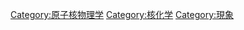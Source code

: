 {{Commonscat|Nuclear fusion}}

[[Category:原子核物理学|Category:原子核物理学]]
[[Category:核化学|Category:核化学]]
[[Category:現象|Category:現象]]